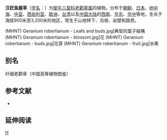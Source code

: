 {{Speciesbox 
| taxon = Geranium robertianum
| authority = L.
| image =Herb-Robert 800.jpg
}}

'''汉荭鱼腥草'''（[[学名|学名]]：{{lang|la|''Geranium robertianum''}}）为[[牻牛儿苗科|牻牛儿苗科]][[老鹳草属|老鹳草属]]的植物。分布于[[朝鲜|朝鲜]]、[[日本|日本]]、[[地中海|地中海]]、[[中亚|中亚]]、[[西伯利亚|西伯利亚]]、[[欧洲|欧洲]]、[[台湾|台湾]]以及[[中国大陆|中国大陆]]的[[西南|西南]]、[[华东|华东]]、[[华中|华中]]等地，生长于海拔900米至3,200米的地区，常生于山地林下、沟坡、岩壁和路旁。

<gallery mode=packed>
(MHNT) Geranium robertianum - Leafs and buds.jpg|典型的葉子結構
(MHNT) Geranium robertianum - blossom.jpg|花
(MHNT) Geranium robertianum - buds.jpg|花芽
(MHNT) Geranium robertianum - fruit.jpg|水果
</gallery>

== 别名 ==
纤细老鹳草（中国高等植物图鉴）

== 参考文献 ==
<div class="references-small">
* {{FRPS|汉荭鱼腥草}}
</div>

==延伸阅读==
{{Wikisource further reading}}

{{Taxonbar|from=Q160096}}

[[Category:老鹳草属|H]]